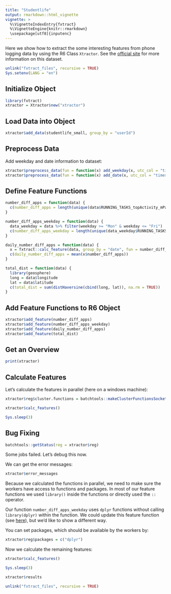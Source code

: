 ```yaml
---
title: "Studentlife"
output: rmarkdown::html_vignette
vignette: >
  %\VignetteIndexEntry{fxtract}
  %\VignetteEngine{knitr::rmarkdown}
  \usepackage[utf8]{inputenc}
---
```


Here we show how to extract the some interesting features from phone logging data by using the R6 Class `Xtractor`.
See the [official site](http://studentlife.cs.dartmouth.edu/dataset.html) for more information on this dataset.

```r
unlink("fxtract_files", recursive = TRUE)
Sys.setenv(LANG = "en")
```

## Initialize Object 
```r
library(fxtract)
xtractor = Xtractor$new("xtractor")
```

## Load Data into Object
```r
xtractor$add_data(studentlife_small, group_by = "userId")
```

## Preprocess Data
Add weekday and date information to dataset:
```r
xtractor$preprocess_data(fun = function(x) add_weekday(x, utc_col = "timestamp"))
xtractor$preprocess_data(fun = function(x) add_date(x, utc_col = "timestamp"))
```

## Define Feature Functions
```r
number_diff_apps = function(data) {
  c(number_diff_apps = length(unique(data$RUNNING_TASKS_topActivity_mPackage)))
}

number_diff_apps_weekday = function(data) {
  data_weekday = data %>% filter(weekday >= "Mon" & weekday <= "Fri")
  c(number_diff_apps_weekday = length(unique(data_weekday$RUNNING_TASKS_topActivity_mPackage)))
}

daily_number_diff_apps = function(data) {
  x = fxtract::calc_feature(data, group_by = "date", fun = number_diff_apps)
  c(daily_number_diff_apps = mean(x$number_diff_apps))
}

total_dist = function(data) {
  library(geosphere)
  long = data$longitude
  lat = data$latitude
  c(total_dist = sum(distHaversine(cbind(long, lat)), na.rm = TRUE))
}
```

## Add Feature Functions to R6 Object
```r
xtractor$add_feature(number_diff_apps)
xtractor$add_feature(number_diff_apps_weekday)
xtractor$add_feature(daily_number_diff_apps)
xtractor$add_feature(total_dist)
```

## Get an Overview
```r
print(xtractor)
```

## Calculate Features 
Let's calculate the features in parallel (here on a windows machine):
```r
xtractor$reg$cluster.functions = batchtools::makeClusterFunctionsSocket(4)
```

```r
xtractor$calc_features()
```

```r
Sys.sleep(3)
```

## Bug Fixing
```r
batchtools::getStatus(reg = xtractor$reg)
```

Some jobs failed. Let's debug this now.

We can get the error messages:
```r
xtractor$error_messages
```

Because we calculated the functions in parallel, we need to make sure the workers have access to functions and packages.
In most of our feature functions we used `library()` inside the functions or directly used the `::` operator. 

Our function `number_diff_apps_weekday` uses `dplyr` functions without calling `library(dplyr)` within the function. 
We could update this feature function (see [here](https://quayau.github.io/fxtract/docs/articles/tutorial/basics_project_update_feature.html)),
but we'd like to show a different way. 

You can set packages, which should be available by the workers by:
```r
xtractor$reg$packages = c("dplyr")
```

Now we calculate the remaining features:

```r
xtractor$calc_features()
```

```r
Sys.sleep(3)
```

```r
xtractor$results
```

```r
unlink("fxtract_files", recursive = TRUE)
```
